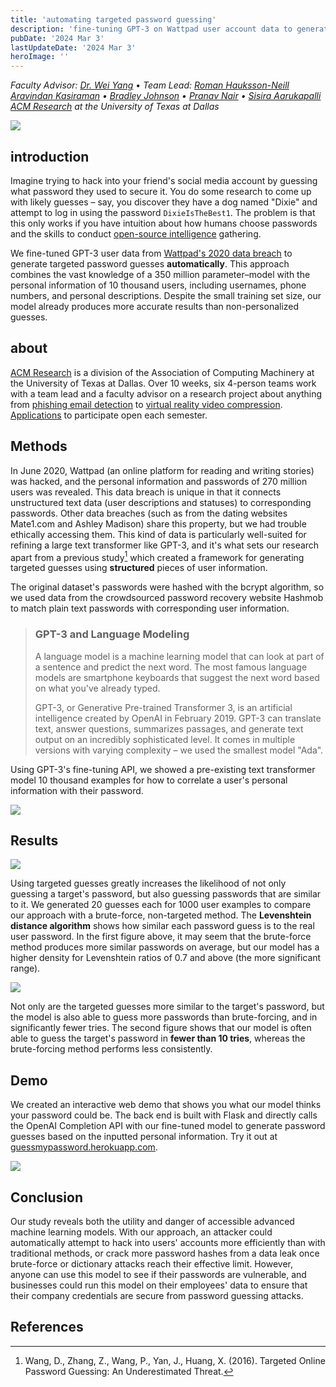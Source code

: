 ```yaml
---
title: 'automating targeted password guessing'
description: 'fine-tuning GPT-3 on Wattpad user account data to generate targeted password guesses automatically'
pubDate: '2024 Mar 3'
lastUpdateDate: '2024 Mar 3'
heroImage: ''
---
```


*Faculty Advisor: [Dr. Wei Yang](http://youngwei.com)*  •  *Team Lead: [Roman Hauksson-Neill](https://github.com/romanhn)*\
*[Aravindan Kasiraman](https://cubetastic33.github.io)  •  [Bradley Johnson](https://www.linkedin.com/in/bradwj)  •  [Pranav Nair](https://github.com/pranavn21)  •  [Sisira Aarukapalli](https://github.com/ccgsisig)*\
*[ACM Research](https://acmutd.co/research) at the University of Texas at Dallas*

![](./poster/poster.png)

## introduction

Imagine trying to hack into your friend's social media account by guessing what password they used to secure it. You do some research to come up with likely guesses – say, you discover they have a dog named "Dixie" and attempt to log in using the password `DixieIsTheBest1`. The problem is that this only works if you have intuition about how humans choose passwords and the skills to conduct [open-source intelligence](https://en.wikipedia.org/wiki/Open-source_intelligence) gathering.

We fine-tuned GPT-3 user data from [Wattpad's 2020 data breach](https://support.wattpad.com/hc/en-us/articles/360046141392-FAQs-on-the-Wattpad-Security-Incident-July-2020) to generate targeted password guesses **automatically**. This approach combines the vast knowledge of a 350 million parameter–model with the personal information of 10 thousand users, including usernames, phone numbers, and personal descriptions. Despite the small training set size, our model already produces more accurate results than non-personalized guesses.

## about

[ACM Research](https://acmutd.co/research) is a division of the Association of Computing Machinery at the University of Texas at Dallas. Over 10 weeks, six 4-person teams work with a team lead and a faculty advisor on a research project about anything from [phishing email detection](https://github.com/ACM-Research/thephishingproject) to [virtual reality video compression](https://github.com/ACM-Research/vr-user-behavior-clustering). [Applications]([https://acmutd.co/apply/](https://acm-utd.us.auth0.com/u/login?state=hKFo2SBqaVo3aDFHeXlRaUVzd1FKVHh2TGtMUDlyZER0dDExM6Fur3VuaXZlcnNhbC1sb2dpbqN0aWTZIHdNNHUybEZyckF6Y2hKaFpnOGhNVUhmeWJWeklPTUlCo2NpZNkgRnNxalhPRXZURHZUM3d5M09qWkdtYnZLMTVyMmZsTVM)) to participate open each semester.

## Methods

In June 2020, Wattpad (an online platform for reading and writing stories) was hacked, and the personal information and passwords of 270 million users was revealed. This data breach is unique in that it connects unstructured text data (user descriptions and statuses) to corresponding passwords. Other data breaches (such as from the dating websites Mate1.com and Ashley Madison) share this property, but we had trouble ethically accessing them. This kind of data is particularly well-suited for refining a large text transformer like GPT-3, and it's what sets our research apart from a previous study[^1] which created a framework for generating targeted guesses using **structured** pieces of user information.
    
The original dataset's passwords were hashed with the bcrypt algorithm, so we used data from the crowdsourced password recovery website Hashmob to match plain text passwords with corresponding user information.
    
> ### GPT-3 and Language Modeling
>
> A language model is a machine learning model that can look at part of a sentence and predict the next word. The most famous language models are smartphone keyboards that suggest the next word based on what you've already typed.
>
> GPT-3, or Generative Pre-trained Transformer 3, is an artificial intelligence created by OpenAI in February 2019. GPT-3 can translate text, answer questions, summarizes passages, and generate text output on an incredibly sophisticated level. It comes in multiple versions with varying complexity – we used the smallest model "Ada".

Using GPT-3's fine-tuning API, we showed a pre-existing text transformer model 10 thousand examples for how to correlate a user's personal information with their password.

![](./poster/prompt_diagram.svg)

## Results

![](./poster/similarity_graph.svg)

Using targeted guesses greatly increases the likelihood of not only guessing a target's password, but also guessing passwords that are similar to it. We generated 20 guesses each for 1000 user examples to compare our approach with a brute-force, non-targeted method. The **Levenshtein distance algorithm** shows how similar each password guess is to the real user password. In the first figure above, it may seem that the brute-force method produces more similar passwords on average, but our model has a higher density for Levenshtein ratios of 0.7 and above (the more significant range).

![](./poster/comparison_graph.svg)

Not only are the targeted guesses more similar to the target's password, but the model is also able to guess more passwords than brute-forcing, and in significantly fewer tries. The second figure shows that our model is often able to guess the target's password in **fewer than 10 tries**, whereas the brute-forcing method performs less consistently.
        
## Demo
    
We created an interactive web demo that shows you what our model thinks your password could be. The back end is built with Flask and directly calls the OpenAI Completion API with our fine-tuned model to generate password guesses based on the inputted personal information. Try it out at [guessmypassword.herokuapp.com](https://guessmypassword.herokuapp.com).
    
![](./poster/demo_screenshot.png)

## Conclusion

Our study reveals both the utility and danger of accessible advanced machine learning models. With our approach, an attacker could automatically attempt to hack into users' accounts more efficiently than with traditional methods, or crack more password hashes from a data leak once brute-force or dictionary attacks reach their effective limit. However, anyone can use this model to see if their passwords are vulnerable, and businesses could run this model on their employees' data to ensure that their company credentials are secure from password guessing attacks.

## References

[^1]: Wang, D., Zhang, Z., Wang, P., Yan, J., Huang, X. (2016). Targeted Online Password Guessing: An Underestimated Threat.
[^2]: Hitaj, B., Gasti, P., Ateniese, G.,  Perez-Cruz, F. (2019). PassGAN: A Deep Learning Approach for Password Guessing.
[^3]: Melicher, W., Ur, B., Segreti, S., Komanduri, S., Bauer, L., Christin, N.,  Cranor, L. (2016). Fast, Lean, and Accurate: Modeling Password Guessability Using Neural Networks.